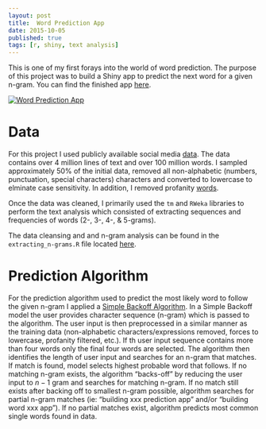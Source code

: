 ```yaml
---
layout: post
title:  Word Prediction App
date: 2015-10-05
published: true
tags: [r, shiny, text analysis]
---
```


This is one of my first forays into the world of word prediction.  The purpose of this project was to build a Shiny app to predict the next word for a given n-gram.  You can find the finished app [here](https://bradleyboehmke.shinyapps.io/word_prediction_app).

[![Word Prediction App](http://bradleyboehmke.github.io/figure/source/word-prediction-app/2015-12-28-word-prediction-app/ScreenShot.png)](https://bradleyboehmke.shinyapps.io/word_prediction_app)

# Data
For this project I used publicly available social media [data](http://www.corpora.heliohost.org/index.html).  The data contains over 4 million lines of text and over 100 million words.  I sampled approximately 50% of the initial data, removed all non-alphabetic (numbers, punctuation, special characters) characters and converted to lowercase to elminate case sensitivity.  In addition, I removed profanity [words](https://github.com/shutterstock/List-of-Dirty-Naughty-Obscene-and-Otherwise-Bad-Words/blob/master/en).

Once the data was cleaned, I primarily used the `tm` and `RWeka` libraries to perform the text analysis which consisted of extracting sequences and frequencies of words (2-, 3-, 4-, & 5-grams).

The data cleansing and and n-gram analysis can be found in the `extracting_n-grams.R` file located [here](https://github.com/bradleyboehmke/word_prediction_app).

# Prediction Algorithm
For the prediction algorithm used to predict the most likely word to follow the given n-gram I applied a [Simple Backoff Algorithm](http://en.wikipedia.org/wiki/Katz%27s_back-off_model).  In a Simple Backoff model the user provides character sequence (n-gram) which is passed to the algorithm.  The user input is then preprocessed in a similar manner as the training data (non-alphabetic characters/expressions removed, forces to lowercase, profanity filtered, etc.).  If th user input sequence contains more than four words only the final four words are selected.  The algorithm then identifies the length of user input and searches for an n-gram that matches.  If match is found, model selects highest probable word that follows.  If no matching n-gram exists, the algorithm "backs-off" by reducing the user input to $n-1$ gram and searches for matching n-gram.  If no match still exists after backing off to smallest n-gram possible, algorithm searches for partial n-gram matches (ie: "building xxx prediction app" and/or "building word xxx app").  If no partial matches exist, algorithm predicts most common single words found in data.

